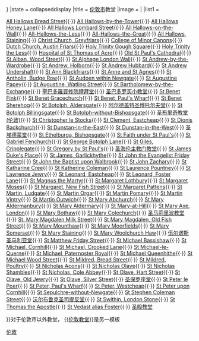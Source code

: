 {{Navbox
|name   = 伦敦市教堂
|border = {{{border|{{{1|}}}}}}
|state = <includeonly>collapsed</includeonly><noinclude>display</noinclude>
|title  = [[伦敦市]]教堂 
|image  = 
|
|list1  = <div>
[[All Hallows Bread Street]]{{·}}
[[All Hallows-by-the-Tower]]{{·}}
[[All Hallows Honey Lane]]{{·}}
[[All Hallows Lombard Street]]{{·}}
[[All Hallows-on-the-Wall]]{{·}}
[[All-Hallows-the-Less]]{{·}}
[[All-Hallows-the-Great]]{{·}}
[[All Hallows Staining|All Hallows, Staining]]{{·}}
[[Christ Church Greyfriars|Christ Church, Greyfriars]]{{·}}
[[College of Minor Canons]]{{·}}
[[Dutch Church, Austin Friars]]{{·}}
[[Holy Trinity Gough Square]]{{·}}
[[Holy Trinity the Less]]{{·}}
[[Hospital of St Thomas of Acre]]{{·}}
[[Old St Paul's Cathedral]]{{·}}
[[St Alban, Wood Street]]{{·}}
[[St Alphage London Wall]]{{·}}
[[St. Andrew-by-the-Wardrobe|St Andrew-by-the-Wardrobe]]{{·}}
[[St Andrew, Holborn]]{{·}}
[[St Andrew Hubbard]]{{·}}
[[St Andrew Undershaft]]{{·}}
[[St Ann Blackfriars]]{{·}}
[[St Anne and St Agnes]]{{·}}
[[St Antholin, Budge Row]]{{·}}
[[St Audoen within Newgate]]{{·}}
[[St Augustine Papey]]{{·}}
[[St Augustine Watling Street|St Augustine, Watling Street]]{{·}}
[[St Bartholomew-by-the-Exchange]]{{·}}
[[聖巴多羅買修院禮拜堂]]{{·}}
[[圣巴多罗买小教堂]]{{·}}
[[St Benet Fink]]{{·}}
[[St Benet Gracechurch]]{{·}}
[[St Benet Paul's Wharf|St Benet, Paul's Wharf]]{{·}}
[[St Benet Sherehog]]{{·}}
[[St Botolph's Aldersgate|St Botolph, Aldersgate]]{{·}}
[[阿尔德盖特圣博托尔夫堂]]{{·}}
[[St Botolph Billingsgate]]{{·}}
[[St Botolph-without-Bishopsgate]]{{·}}
[[圣布里奇教堂 (伦敦)]]{{·}}
[[St Christopher le Stocks ]]{{·}}
[[St Clement Eastcheap|St Clement, Eastcheap]]{{·}}
[[St Dionis Backchurch]]{{·}}
[[St Dunstan-in-the-East]]{{·}}
[[St Dunstan-in-the-West]]{{·}}
[[圣埃德蒙堂]]{{·}}
[[St Ethelburga's Bishopsgate|St Ethelburga, Bishopsgate]]{{·}}
[[St Faith under St Paul's]]{{·}}
[[St Gabriel Fenchurch]]{{·}}
[[St George Botolph Lane]]{{·}}
[[St Giles-without-Cripplegate|St Giles, Cripplegate]]{{·}}
[[St Gregory by St Paul's]]{{·}}
[[圣海伦主教门教堂]]{{·}}
[[St James Duke's Place]]{{·}}
[[St James Garlickhythe|St James, Garlickhythe]]{{·}}
[[St John the Evangelist Friday Street]]{{·}}
[[St John the Baptist upon Walbrook]]{{·}}
[[St John Zachary]]{{·}}
[[St Katharine Cree]]{{·}}
[[St Katherine Coleman]]{{·}}
[[St Laurence Pountney]]{{·}}
[[St Lawrence Jewry]]{{·}}
[[St Leonard, Eastcheap]]{{·}}
[[St Leonard, Foster Lane]]{{·}}
[[St Magnus-the-Martyr|St Magnus the Martyr]]{{·}}
[[St Margaret Lothbury]]{{·}}
[[St Margaret Moses]]{{·}}
[[St Margaret, New Fish Street]]{{·}}
[[St Margaret Pattens]]{{·}}
[[St Martin, Ludgate]]{{·}}
[[St Martin Orgar]]{{·}}
[[St Martin Pomary]]{{·}}
[[St Martin Vintry]]{{·}}
[[St Martin Outwich]]{{·}}
[[St Mary Abchurch]]{{·}}
[[St Mary Aldermanbury]]{{·}}
[[St Mary Aldermary]]{{·}}
[[St Mary-at-Hill]]{{·}}
[[St Mary Axe, London]]{{·}}
[[St Mary Bothaw]]{{·}}
[[St Mary Colechurch]]{{·}}
[[圣马莉里波教堂]]{{·}}
[[St. Mary Magdalen, Milk Street|St. Mary Magdalen Milk Street]]{{·}}
[[St Mary Magdalen Old Fish Street|St Mary Magdalen, Old Fish Street]]{{·}}
[[St Mary Mounthaw]]{{·}}
[[St Mary Moorfields]]{{·}}
[[St Mary Somerset]]{{·}}
[[St Mary Staining]]{{·}}
[[St Mary Woolchurch Haw]]{{·}}
[[伍尔诺斯圣马利亚堂]]{{·}}
[[St Matthew Friday Street]]{{·}}
[[St Michael Bassishaw]]{{·}}
[[St Michael, Cornhill]]{{·}}
[[St. Michael, Crooked Lane|St Michael, Crooked Lane]]{{·}}
[[St Michael-le-Querne]]{{·}}
[[St Michael Paternoster Royal|St Michael, Paternoster Royal]]{{·}}
[[St Michael Queenhithe]]{{·}}
[[St Michael Wood Street]]{{·}}
[[St Mildred, Bread Street]]{{·}}  
[[St Mildred, Poultry]]{{·}} 
[[St Nicholas Acons]]{{·}}
[[St Nicholas Olave]]{{·}}
[[St Nicholas Shambles]]{{·}}
[[St Nicholas Cole Abbey|St Nicholas, Cole Abbey]]{{·}}
[[St Olave Hart Street|St Olave, Hart Street]]{{·}}
[[St Olave Old Jewry|St Olave, Old Jewry]]{{·}}
[[St Olave Silver Street|St Olave, Silver Street]]{{·}}
[[圣保罗座堂]]{{·}}
[[St Peter le Poer]]{{·}}
[[St Peter, Paul's Wharf]]{{·}}
[[St Peter, Westcheap]]{{·}}
[[St Peter upon Cornhill]]{{·}}
[[St Sepulchre-without-Newgate]]{{·}}
[[St Stephen Coleman Street]]{{·}}
[[沃尔布鲁克圣司提反堂]]{{·}}
[[St Swithin, London Stone]]{{·}}
[[St Thomas the Apostle (London)|St Thomas the Apostle]]{{·}}
[[St Vedast Foster Lane|St Vedast alias Foster]]{{·}}
[[圣殿教堂]]
</div>
}}<noinclude>对于伦敦市以外教堂， 
<nowiki>{{</nowiki>[[:Template:伦敦教堂|伦敦教堂]]<nowiki>}}</nowiki>是另一模板
[[Category:教堂模板|伦敦]]
</noinclude>